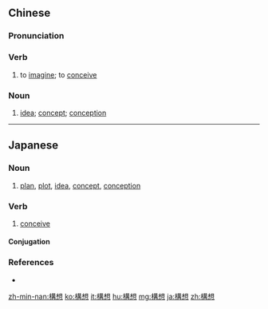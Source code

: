 {{also|构想}}
==Chinese==
{{zh-forms|s=构想}}

===Pronunciation===
{{zh-pron
|m=gòuxiǎng
|c=kau3 soeng2,gau3 soeng2
|mn=kò͘-sióng
|cat=v,n
}}

===Verb===
{{zh-verb}}

# to [[imagine]]; to [[conceive]]

===Noun===
{{zh-noun}}

# [[idea]]; [[concept]]; [[conception]]

{{zh-cat|Advanced}}

----

==Japanese==
{{ja-kanjitab|こう|そう|yomi=on}}

===Noun===
{{ja-noun|こうそう}}

# [[plan]], [[plot]], [[idea]], [[concept]], [[conception]]

===Verb===
{{ja-verb-suru|こうそう}}

# [[conceive]]

====Conjugation====
{{ja-suru|こうそう}}

===References===
* {{R:Shogakukan}}

[[zh-min-nan:構想]]
[[ko:構想]]
[[it:構想]]
[[hu:構想]]
[[mg:構想]]
[[ja:構想]]
[[zh:構想]]